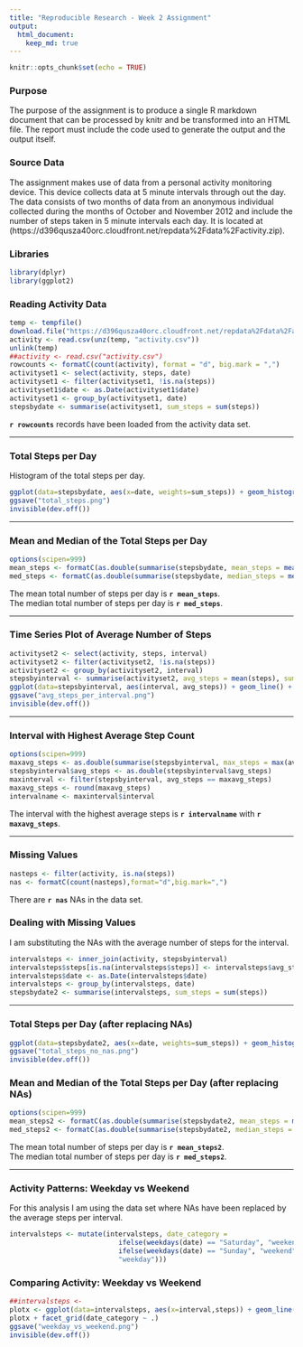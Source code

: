 ---
title: "Reproducible Research - Week 2 Assignment"
output:
  html_document:
    keep_md: true
---
```{r setup, include=FALSE}
knitr::opts_chunk$set(echo = TRUE)
```
### Purpose
The purpose of the assignment is to produce a single R markdown document that can be processed by knitr and be transformed into an HTML file. The report must include the code used to generate the output and the output itself.  

### Source Data
The assignment makes use of data from a personal activity monitoring device. This device collects data at 5 minute intervals through out the day. The data consists of two months of data from an anonymous individual collected during the months of October and November 2012 and include the number of steps taken in 5 minute intervals each day. It is located at (https://d396qusza40orc.cloudfront.net/repdata%2Fdata%2Factivity.zip).  

### Libraries
```{r, message=F, warning=F} 
library(dplyr) 
library(ggplot2)
```


### Reading Activity Data  
```{r message=F, warning=F, readdata}
temp <- tempfile()
download.file("https://d396qusza40orc.cloudfront.net/repdata%2Fdata%2Factivity.zip",temp)
activity <- read.csv(unz(temp, "activity.csv"))
unlink(temp)
##activity <- read.csv("activity.csv")
rowcounts <- formatC(count(activity), format = "d", big.mark = ",")
activityset1 <- select(activity, steps, date)
activityset1 <- filter(activityset1, !is.na(steps))
activityset1$date <- as.Date(activityset1$date)
activityset1 <- group_by(activityset1, date)
stepsbydate <- summarise(activityset1, sum_steps = sum(steps))
```
**`r rowcounts`** records have been loaded from the activity data set. 

***

### Total Steps per Day  
Histogram of the total steps per day.  
``` {r message=F, warning=F, fig.align='center', plot1}
ggplot(data=stepsbydate, aes(x=date, weights=sum_steps)) + geom_histogram(binwidth=1) + labs(x="Date", y="Total Steps")
ggsave("total_steps.png")
invisible(dev.off())
```

***

### Mean and Median of the Total Steps per Day  
``` {r data1}
options(scipen=999)
mean_steps <- formatC(as.double(summarise(stepsbydate, mean_steps = mean(sum_steps))),format="d",big.mark=",")
med_steps <- formatC(as.double(summarise(stepsbydate, median_steps = median(sum_steps))),format="d",big.mark=",")
```

The mean total number of steps per day is **`r mean_steps`**.  
The median total number of steps per day is **`r med_steps`**.  

***

### Time Series Plot of Average Number of Steps  
  
``` {r message=F, warning=F, fig.align='center', plot2}
activityset2 <- select(activity, steps, interval)
activityset2 <- filter(activityset2, !is.na(steps))
activityset2 <- group_by(activityset2, interval)
stepsbyinterval <- summarise(activityset2, avg_steps = mean(steps), sum_steps = sum(steps))
ggplot(data=stepsbyinterval, aes(interval, avg_steps)) + geom_line() + labs(x="5 Min Interval", y="Avg Steps")
ggsave("avg_steps_per_interval.png")
invisible(dev.off())
```

***

### Interval with Highest Average Step Count  
``` {r data2}
options(scipen=999)
maxavg_steps <- as.double(summarise(stepsbyinterval, max_steps = max(avg_steps)))
stepsbyinterval$avg_steps <- as.double(stepsbyinterval$avg_steps)
maxinterval <- filter(stepsbyinterval, avg_steps == maxavg_steps)
maxavg_steps <- round(maxavg_steps)
intervalname <- maxinterval$interval
```

The interval with the highest average steps is **`r intervalname`** with **`r maxavg_steps`**.  

***

### Missing Values  

``` {r message=F, warning=F, data3}
nasteps <- filter(activity, is.na(steps))
nas <- formatC(count(nasteps),format="d",big.mark=",")
```

There are **`r nas`** NAs in the data set.  


### Dealing with Missing Values 

I am substituting the NAs with the average number of steps for the interval. 
``` {r message=F, warning=F, data4}
intervalsteps <- inner_join(activity, stepsbyinterval) 
intervalsteps$steps[is.na(intervalsteps$steps)] <- intervalsteps$avg_steps[is.na(intervalsteps$steps)]
intervalsteps$date <- as.Date(intervalsteps$date)
intervalsteps <- group_by(intervalsteps, date)
stepsbydate2 <- summarise(intervalsteps, sum_steps = sum(steps))
```

***

### Total Steps per Day (after replacing NAs) 

``` {r message=F, warning=F, fig.align='center', plot3}
ggplot(data=stepsbydate2, aes(x=date, weights=sum_steps)) + geom_histogram(binwidth=1) + labs(x="Date", y="Total Steps")
ggsave("total_steps_no_nas.png")
invisible(dev.off())
```


### Mean and Median of the Total Steps per Day (after replacing NAs) 
``` {r message=F, warning=F, data5}
options(scipen=999)
mean_steps2 <- formatC(as.double(summarise(stepsbydate2, mean_steps = mean(sum_steps))),format="d",big.mark=",")
med_steps2 <- formatC(as.double(summarise(stepsbydate2, median_steps = median(sum_steps))),format="d",big.mark=",")
```

The mean total number of steps per day is **`r mean_steps2`**.  
The median total number of steps per day is **`r med_steps2`**.  

***

### Activity Patterns: Weekday vs Weekend
For this analysis I am using the data set where NAs have been replaced by the average steps per interval. 
``` {r message=F, warning=F, data6}
intervalsteps <- mutate(intervalsteps, date_category = 
                           ifelse(weekdays(date) == "Saturday", "weekend",
                           ifelse(weekdays(date) == "Sunday", "weekend",                              
                           "weekday")))                                      
```

### Comparing Activity: Weekday vs Weekend
``` {r message=F, warning=F, fig.align='center', plot4}
##intervalsteps <- 
plotx <- ggplot(data=intervalsteps, aes(x=interval,steps)) + geom_line() + labs(x="5 Min Interval", y="Avg Steps")
plotx + facet_grid(date_category ~ .)
ggsave("weekday_vs_weekend.png")
invisible(dev.off())
```